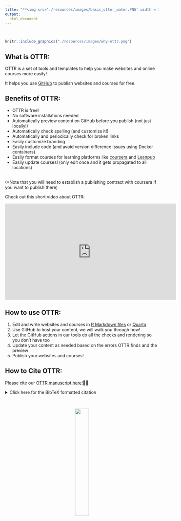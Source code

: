 ```yaml
---
title: "**<img src='./resources/images/basic_otter_water.PNG' width = 100px> OTTR - Website and Online Course Tools**"
output:
  html_document
---
```


<div class = "banner_color">
  <br>
</div>

```r
knitr::include_graphics("./resources/images/why-ottr.png")
```

## What is OTTR:

OTTR is a set of tools and templates to help you make websites and online courses more easily!

It helps you use [GitHub](https://github.com/) to publish websites and courses for free.

## Benefits of OTTR:

* OTTR is free!
* No software installations needed
* Automatically preview content on GitHub before you publish (not just locally!)
* Automatically check spelling (and customize it!)
* Automatically and periodically check for broken links
* Easily customize branding
* Easily include code (and avoid version difference issues using Docker containers)
* Easily format courses for learning platforms like [coursera](https://www.coursera.org/) and [Leanpub](https://leanpub.com/)
* Easily update courses! (only edit once and it gets propagated to all locations)

<br>
(*Note that you will need to establish a publishing contract with coursera if you want to publish there)


Check out this short video about OTTR:

<p align="center"><iframe width="560" height="315" src="https://www.youtube.com/embed/oQ8d42fSn0o" frameborder="0" allow="accelerometer; autoplay; clipboard-write; encrypted-media; gyroscope; picture-in-picture" allowfullscreen></iframe></p>

## How to use OTTR:

1. Edit and write websites and courses in [R Markdown files](https://rmarkdown.rstudio.com/) or [Quarto](https://quarto.org/docs/output-formats/html-basics.html)
1. Use GitHub to host your content, we will walk you through how!
1. Let the GitHub actions in our tools do all the checks and rendering so you don't have too
1. Update your content as needed based on the errors OTTR finds and the preview
1. Publish your websites and courses!
<br>

## How to Cite OTTR:

Please cite our [OTTR manuscript here!](https://www.tandfonline.com/doi/full/10.1080/26939169.2022.2118646)📝👀

<details>
  <summary>Click here for the BibTeX formatted citation</summary>
```
@article{ottr,
  author = {Candace Savonen, Carrie Wright, Ava M. Hoffman, John Muschelli, Katherine Cox, Frederick J. Tan and Jeffrey T. Leek},
  title = {Open-source Tools for Training Resources – OTTR},
  journal = {Journal of Statistics and Data Science Education},
  volume = {31},
  number = {1},
  pages = {57-65},
  year = {2023},
  publisher = {Taylor & Francis},
  doi = {10.1080/26939169.2022.2118646},
  URL = {https://doi.org/10.1080/26939169.2022.2118646},
  eprint = {https://doi.org/10.1080/26939169.2022.2118646}
}
```
</details>

<br>

<center>
<a href="https://ottrproject.org/getting_started.html">
  <img src="resources/images/getstarted.png" width = 30%>
</a>
</center>

<br>
